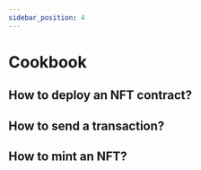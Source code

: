 ```yaml
---
sidebar_position: 4
---
```


# Cookbook

## How to deploy an NFT contract?

## How to send a transaction?

## How to mint an NFT?
